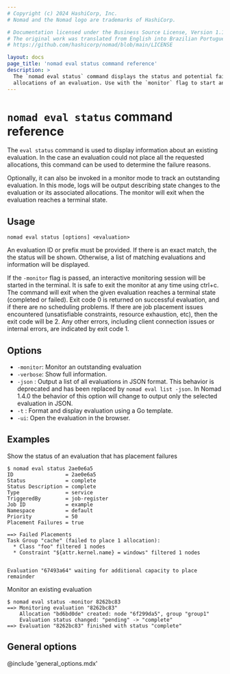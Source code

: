 ```yaml
---
# Copyright (c) 2024 HashiCorp, Inc.
# Nomad and the Nomad logo are trademarks of HashiCorp.

# Documentation licensed under the Business Source License, Version 1.1.
# The original work was translated from English into Brazilian Portuguese.
# https://github.com/hashicorp/nomad/blob/main/LICENSE

layout: docs
page_title: 'nomad eval status command reference'
description: >
  The `nomad eval status` command displays the status and potential failed
  allocations of an evaluation. Use with the `monitor` flag to start an interactive monitoring session.
---
```


# `nomad eval status` command reference

The `eval status` command is used to display information about an existing
evaluation. In the case an evaluation could not place all the requested
allocations, this command can be used to determine the failure reasons.

Optionally, it can also be invoked in a monitor mode to track an outstanding
evaluation. In this mode, logs will be output describing state changes to the
evaluation or its associated allocations. The monitor will exit when the
evaluation reaches a terminal state.

## Usage

```plaintext
nomad eval status [options] <evaluation>
```

An evaluation ID or prefix must be provided. If there is an exact match, the
the status will be shown. Otherwise, a list of matching evaluations and
information will be displayed.

If the `-monitor` flag is passed, an interactive monitoring session will be
started in the terminal. It is safe to exit the monitor at any time using
ctrl+c. The command will exit when the given evaluation reaches a terminal
state (completed or failed). Exit code 0 is returned on successful
evaluation, and if there are no scheduling problems. If there are
job placement issues encountered (unsatisfiable constraints,
resource exhaustion, etc), then the exit code will be 2. Any other
errors, including client connection issues or internal errors, are
indicated by exit code 1.

## Options

- `-monitor`: Monitor an outstanding evaluation
- `-verbose`: Show full information.
- `-json` : Output a list of all evaluations in JSON format. This
  behavior is deprecated and has been replaced by `nomad eval list
  -json`. In Nomad 1.4.0 the behavior of this option will change to
  output only the selected evaluation in JSON.
- `-t` : Format and display evaluation using a Go template.
- `-ui`: Open the evaluation in the browser.

## Examples

Show the status of an evaluation that has placement failures

```shell-session
$ nomad eval status 2ae0e6a5
ID                 = 2ae0e6a5
Status             = complete
Status Description = complete
Type               = service
TriggeredBy        = job-register
Job ID             = example
Namespace          = default
Priority           = 50
Placement Failures = true

==> Failed Placements
Task Group "cache" (failed to place 1 allocation):
  * Class "foo" filtered 1 nodes
  * Constraint "${attr.kernel.name} = windows" filtered 1 nodes


Evaluation "67493a64" waiting for additional capacity to place remainder
```

Monitor an existing evaluation

```shell-session
$ nomad eval status -monitor 8262bc83
==> Monitoring evaluation "8262bc83"
    Allocation "bd6bd0de" created: node "6f299da5", group "group1"
    Evaluation status changed: "pending" -> "complete"
==> Evaluation "8262bc83" finished with status "complete"
```

## General options

@include 'general_options.mdx'
